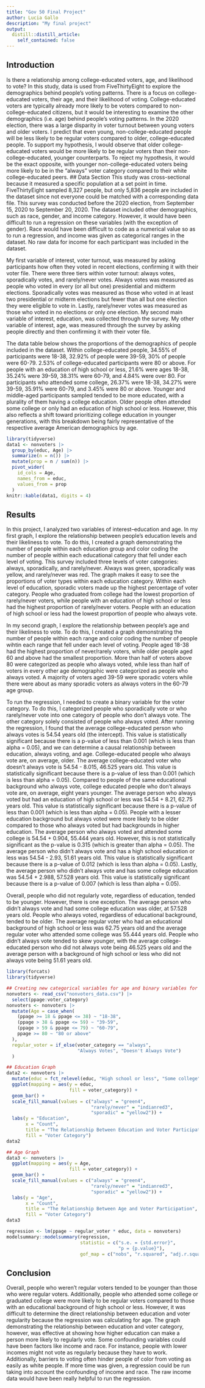```yaml
---
title: "Gov 50 Final Project"
author: Lucia Gallo
description: "My final project"
output:
  distill::distill_article:
    self_contained: false
---
```

## Introduction
Is there a relationship among college-educated voters, age, and likelihood to vote? In this study, data is used from FiveThirtyEight to explore the demographics behind people's voting patterns. There is a focus on college-educated voters, their age, and their likelihood of voting. College-educated voters are typically already more likely to be voters compared to non-college-educated citizens, but it would be interesting to examine the other demographics (i.e. age) behind people's voting patterns. In the 2020 election, there was a large disparity in voter turnout between young voters and older voters. I predict that even young, non-college-educated people will be less likely to be regular voters compared to older, college-educated people. To support my hypothesis, I would observe that older college-educated voters would be more likely to be regular voters than their non-college-educated, younger counterparts. To reject my hypothesis, it would be the exact opposite, with younger non-college-educated voters being more likely to be in the "always" voter category compared to their white college-educated peers.
## Data Section
This study was cross-sectional because it measured a specific population at a set point in time. FiveThirtyEight sampled 8,327 people, but only 5,836 people are included in the dataset since not everyone could be matched with a corresponding data file. This survey was conducted before the 2020 election, from September 15, 2020 to September 20, 2020. The dataset included other demographics, such as race, gender, and income category. However, it would have been difficult to run a regression on these variables (with the exception of gender). Race would have been difficult to code as a numerical value so as to run a regression, and income was given as categorical ranges in the dataset. No raw data for income for each participant was included in the dataset. 

My first variable of interest, voter turnout, was measured by asking participants how often they voted in recent elections, confirming it with their voter file. There were three tiers within voter turnout: always votes, sporadically votes, and rarely/never votes. Always votes was measured as people who voted in every (or all but one) presidential and midterm elections. Sporadically votes was measured as those who voted in at least two presidential or midterm elections but fewer than all but one election they were eligible to vote in. Lastly, rarely/never votes was measured as those who voted in no elections or only one election. My second main variable of interest, education, was collected through the survey. My other variable of interest, age, was measured through the survey by asking people directly and then confirming it with their voter file.

The data table below shows the proportions of the demographics of people included in the dataset. Within college-educated people, 34.55% of participants were 18-38, 32.92% of people were 39-59, 30% of people were 60-79. 2.53% of college-educated participants were 80 or above. For people with an education of high school or less, 21.6% were ages 18-38, 35.24% were 39-59, 38.31% were 60-79, and 4.84% were over 80. For participants who attended some college, 26.37% were 18-38, 34.27% were 39-59, 35.91% were 60-79, and 3.45% were 80 or above. Younger and middle-aged participants sampled tended to be more educated, with a plurality of them having a college education. Older people often attended some college or only had an education of high school or less. However, this also reflects a shift toward prioritizing college education in younger generations, with this breakdown being fairly representative of the respective average American demographics by age.
```r
library(tidyverse)
data1 <- nonvoters |>
  group_by(educ, Age) |>
  summarize(n = n()) |>
  mutate(prop = n / sum(n)) |>
  pivot_wider(
    id_cols = Age,
    names_from = educ,
    values_from = prop
  )
knitr::kable(data1, digits = 4)
```
## Results
In this project, I analyzed two variables of interest--education and age. In my first graph, I explore the relationship between people's education levels and their likeliness to vote. To do this, I created a graph demonstrating the number of people within each education group and color coding the number of people within each educational category that fell under each level of voting. This survey included three levels of voter categories: always, sporadically, and rarely/never. Always was green, sporadically was yellow, and rarely/never was red. The graph makes it easy to see the proportions of voter types within each education category. Within each level of education, sporadic voters made up the highest percentage of voter category. People who graduated from college had the lowest proportion of rarely/never voters, while people with an education of high school or less had the highest proportion of rarely/never voters. People with an education of high school or less had the lowest proportion of people who always vote.

In my second graph, I explore the relationship between people's age and their likeliness to vote. To do this, I created a graph demonstrating the number of people within each range and color coding the number of people wihtin each range that fell under each level of voting. People aged 18-38 had the highest proportion of never/rarely voters, while older people aged 60 and above had the smallest proportion. More than half of voters above 80 were categorized as people who always voted, while less than half of voters in every other age demographic were categorized as people who always voted. A majority of voters aged 39-59 were sporadic voters while there were about as many sporadic voters as always voters in the 60-79 age group.

To run the regression, I needed to create a binary variable for the voter category. To do this, I categorized people who sporadically vote or who rarely/never vote into one category of people who don't always vote. The other category solely consisted of people who always voted. After running the regression, I found that the average college-educated person  who always votes is 54.54 years old (the intercept). This value is statistically significant because there is a p-value of less than 0.001 (which is less than alpha = 0.05), and we can determine a causal relationship between education, always voting, and age. College-educated people who always vote are, on average, older. The average college-educated voter who doesn't always vote is 54.54 - 8.015, 46.525 years old. This value is statistically significant because there is a p-value of less than 0.001 (which is less than alpha = 0.05). Compared to people of the same educational background who always vote, college educated people who don't always vote are, on average, eight years younger. The average person who always voted but had an education of high school or less was 54.54 + 8.21, 62.75 years old. This value is statistically significant because there is a p-value of less than 0.001 (which is less than alpha = 0.05). People with a lesser education background but always voted were more likely to be older compared to those who always voted but had backgrounds in higher education. The average person who always voted and attended some college is 54.54 + 0.904, 55.444 years old. However, this is not statistically significant as the p-value is 0.315 (which is greater than alpha = 0.05). The average person who didn't always vote and has a high school education or less was 54.54 - 2.93, 51.61 years old. This value is statistically significant because there is a p-value of 0.012 (which is less than alpha = 0.05). Lastly, the average person who didn't always vote and has some college education was 54.54 + 2.988, 57.528 years old. This value is statistically significant because there is a p-value of 0.007 (which is less than alpha = 0.05). 

Overall, people who did not regularly vote, regardless of education, tended to be younger. However, there is one exception. The average person who didn't always vote and had some college education was older, at 57.528 years old. People who always voted, regardless of educational background, tended to be older. The average regular voter who had an educational background of high school or less was 62.75 years old and the average regular voter who attended some college was 55.444 years old. People who didn't always vote tended to skew younger, with the average college-educated person who did not always vote being 46.525 years old and the average person with a background of high school or less who did not always vote being 51.61 years old. 
```r
library(forcats)
library(tidyverse)

## Creating new categorical variables for age and binary variables for voter categories
nonvoters <- read_csv("nonvoters_data.csv") |>
  select(ppage:voter_category)
nonvoters <- nonvoters |>
  mutate(Age = case_when(
    (ppage >= 18 & ppage <= 38) ~ "18-38",
    (ppage > 38 & ppage <= 59) ~ "39-59",
    (ppage > 59 & ppage <= 79) ~ "60-79",
    ppage >= 80 ~ "80 or above"
  ),
  regular_voter = if_else(voter_category == "always", 
                          "Always Votes", "Doesn't Always Vote")
  )

## Education Graph
data2 <- nonvoters |>
  mutate(educ = fct_relevel(educ, "High school or less", "Some college", "College")) |>
  ggplot(mapping = aes(y = educ,
                       fill = voter_category)) +
  geom_bar() +
  scale_fill_manual(values = c("always" = "green4", 
                               "rarely/never" = "indianred3", 
                               "sporadic" = "yellow2")) +
  labs(y = "Education",
       x = "Count",
       title = "The Relationship Between Education and Voter Participation",
       fill = "Voter Category")
data2

## Age Graph
data3 <- nonvoters |>
  ggplot(mapping = aes(y = Age,
                       fill = voter_category)) +
  geom_bar() +
  scale_fill_manual(values = c("always" = "green4", 
                               "rarely/never" = "indianred3", 
                               "sporadic" = "yellow2")) +
  labs(y = "Age",
       x = "Count",
       title = "The Relationship Between Age and Voter Participation",
       fill = "Voter Category")
data3
```
```r
regression <- lm(ppage ~ regular_voter * educ, data = nonvoters)
modelsummary::modelsummary(regression,
                           statistic = c("s.e. = {std.error}",
                                         "p = {p.value}"),
                           gof_map = c("nobs", "r.squared", "adj.r.squared"))
```

## Conclusion
Overall, people who weren't regular voters tended to be younger than those who were regular voters. Additionally, people who attended some college or graduated college were more likely to be regular voters compared to those with an educational background of high school or less. However, it was difficult to determine the direct relationship between education and voter regularity because the regression was calculating for age. The graph demonstrating the relationship between education and voter category, however, was effective at showing how higher education can make a person more likely to regularly vote. Some confounding variables could have been factors like income and race. For instance, people with lower incomes might not vote as regularly because they have to work. Additionally, barriers to voting often hinder people of color from voting as easily as white people. If more time was given, a regression could be run taking into account the confounding of income and race. The raw income data would have been really helpful to run the regression. 